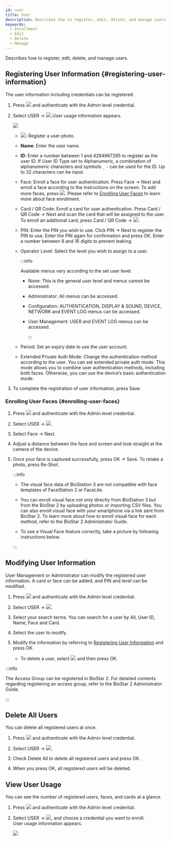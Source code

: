 ```yaml
---
id: user
title: User
description: Describes how to register, edit, delete, and manage users.
keywords:
  - Enrollment
  - Edit
  - Delete
  - Manage
---
```


Describes how to register, edit, delete, and manage users.

## Registering User Information {#registering-user-information}

The user information including credentials can be registered.

1. Press <Image src='/img/common/ico-menu.svg' ico alone /> and authenticate with the Admin level credential.

2. Select <Cmd>USER</Cmd> → <Image src='/img/common/ico-info.svg' ico alone />.User usage information appears.

   <Image src='/img/device/device-user-add.png' className='none' />

   * <Image src='/img/common/ico-photo.svg' ico alone />: Register a user photo.

   * **Name**: Enter the user name.

   * **ID**: Enter a number between 1 and 4294967295 to register as the user ID. If <Cmd>User ID Type</Cmd> set to <Cmd>Alphanumeric</Cmd>, a combination of alphanumeric characters and symbols `_` `-` can be used for the ID. Up to 32 characters can be input.

   * <Cmd>Face</Cmd>: Enroll a face for user authentication. Press <Cmd>Face</Cmd> → <Cmd>Next</Cmd> and enroll a face according to the instructions on the screen. To add more faces, press <Image src='/img/common/ico-add.svg' ico alone />. Please refer to [Enrolling User Faces](#enrolling-user-faces) to learn more about face enrollment.

   * <Cmd>Card / QR Code</Cmd>: Enroll a card for user authentication. Press <Cmd>Card / QR Code</Cmd> → <Cmd>Next</Cmd> and scan the card that will be assigned to the user. To enroll an additional card, press <Cmd>Card / QR Code</Cmd> → <Image src='/img/common/ico-add.svg' ico alone />.

   * <Cmd>PIN</Cmd>: Enter the PIN you wish to use. Click <Cmd>PIN</Cmd> → <Cmd>Next</Cmd> to register the PIN to use. Enter the PIN again for confirmation and press <Cmd>OK</Cmd>. Enter a number between 8 and 16 digits to prevent leaking.

   * <Cmd>Operator Level</Cmd>: Select the level you wish to assign to a user.

       :::info

       Available menus vary according to the set user level.

     * <Cmd>None</Cmd>: This is the general user level and menus cannot be accessed.

     * <Cmd>Administrator</Cmd>: All menus can be accessed.

     * <Cmd>Configuration</Cmd>: <Cmd>AUTHENTICATION</Cmd>, <Cmd>DISPLAY & SOUND</Cmd>, <Cmd>DEVICE</Cmd>, <Cmd>NETWORK</Cmd> and <Cmd>EVENT LOG</Cmd> menus can be accessed.

     * <Cmd>User Management</Cmd>: <Cmd>USER</Cmd> and <Cmd>EVENT LOG</Cmd> menus can be accessed.

       :::

   * <Cmd>Period</Cmd>: Set an expiry date to use the user account.

   * <Cmd>Extended Private Auth Mode</Cmd>: Change the authentication method according to the user. You can set extended private auth mode. This mode allows you to combine user authentication methods, including both faces. Otherwise, you can use the device’s basic authentication mode.

3. To complete the registration of user information, press <Cmd>Save</Cmd>.

### Enrolling User Faces {#enrolling-user-faces}


1. Press <Image src='/img/common/ico-menu.svg' ico alone /> and authenticate with the Admin level credential.

2. Select <Cmd>USER</Cmd> → <Image src='/img/common/ico-add.svg' ico alone />.

3. Select <Cmd>Face</Cmd> → <Cmd>Next</Cmd>.

4. Adjust a distance between the face and screen and look straight at the camera of the device.

5. Once your face is captured successfully, press <Cmd>OK</Cmd> → <Cmd>Save</Cmd>. To retake a photo, press <Cmd>Re-Shot</Cmd>.

   :::info

   * The visual face data of BioStation 3 are not compatible with face templates of FaceStation 2 or FaceLite.

   * You can enroll visual face not only directly from BioStation 3 but from the BioStar 2 by uploading photos or importing CSV files. You can also enroll visual face with your smartphone via a link sent from BioStar 2. To learn more about how to enroll visual face for each method, refer to the BioStar 2 Administrator Guide.

   * To use a Visual Face feature correctly, take a picture by following instructions below.

     <EnrollingFace />

   :::

## Modifying User Information

User Management or Administrator can modify the registered user information. A card or face can be added, and PIN and level can be modified.

1. Press <Image src='/img/common/ico-menu.svg' ico alone /> and authenticate with the Admin level credential.

2. Select <Cmd>USER</Cmd> → <Image src='/img/common/ico-search.svg' ico alone />.

3. Select your search terms. You can search for a user by <Cmd>All</Cmd>, <Cmd>User ID</Cmd>, <Cmd>Name</Cmd>, <Cmd>Face</Cmd> and <Cmd>Card</Cmd>.

4. Select the user to modify.

5. Modify the information by referring to [Registering User Information](#registering-user-information) and press <Cmd>OK</Cmd>.

   * To delete a user, select <Image src='/img/common/ico-delete.svg' ico alone /> and then press <Cmd>OK</Cmd>.

:::info

The <Cmd>Access Group</Cmd> can be registered in BioStar 2. For detailed contents regarding registering an access group, refer to the BioStar 2 Administrator Guide.

:::

## Delete All Users

You can delete all registered users at once.

1. Press <Image src='/img/common/ico-menu.svg' ico alone /> and authenticate with the Admin level credential.

2. Select <Cmd>USER</Cmd> → <Image src='/img/common/ico-delete.svg' ico alone />.

3. Check <Cmd>Delete All</Cmd> to delete all registered users and press <Cmd>OK</Cmd>.

4. When you press <Cmd>OK</Cmd>, all registered users will be deleted.

## View User Usage

You can see the number of registered users, faces, and cards at a glance.

1. Press <Image src='/img/common/ico-menu.svg' ico alone /> and authenticate with the Admin level credential.

2. Select <Cmd>USER</Cmd> → <Image src='/img/common/ico-add.svg' ico alone />, and choose a credential you want to enroll.<br/> User usage information appears.

   <Image src='/img/device/device-user-usage.png' />
